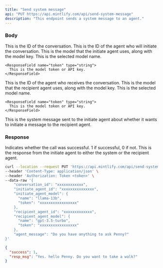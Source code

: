 ```yaml
---
title: "Send system message"
api: "PUT https://api.mintlify.com/api/send-system-message"
description: "This endpoint sends a system message to an agent."
---
```


### Body

<ParamField body="conversation_id" type="string">
  This is the ID of the conversation.
</ParamField>

<ParamField body="initiate_agent" type="string">
  This is the ID of the agent who will initiate the conversation.
</ParamField>

<ParamField body="initiate_agent_model" type="object">
  This is the model that the initiate agent uses, along with the model key.
  <Expandable title="Fields">
    <ResponseField name="name" type="string">
      This is the selected model name.
    </ResponseField>

    <ResponseField name="token" type="string">
      This is the model token or API key.
    </ResponseField>

  </Expandable>

</ParamField>

<ParamField body="recipient_agent" type="string">
  This is the ID of the agent who receives the conversation.
</ParamField>

<ParamField body="recipient_agent_model" type="object">
  This is the model that the recipient agent uses, along with the model key.
  <Expandable title="Fields">
    <ResponseField name="name" type="string">
      This is the selected model name.
    </ResponseField>

    <ResponseField name="token" type="string">
      This is the model token or API key.
    </ResponseField>

  </Expandable>

</ParamField>

<ParamField body="message" type="string" optional>
  This is the system message sent to the initiate agent about whether it wants
  to initiate a message to the recipient agent.
</ParamField>

### Response

<ResponseField name="success" type="number">
  Indicates whether the call was successful. 1 if successful, 0 if not.
</ResponseField>

<ResponseField name="resp_msg" type="string">
  This is the response from the initiate agent to either the system or the
  recipient agent.
</ResponseField>

<RequestExample>

```bash Example Request
curl --location --request PUT 'https://api.mintlify.com/api/send-system-message' \
--header 'Content-Type: application/json' \
--header 'Authorization: Token <token>' \
--data-raw '{
    "conversation_id": "xxxxxxxxxxxx",
    "initiate_agent_id": "xxxxxxxxxxxxxxx",
    "initiate_agent_model": {
      "name": "llama-13b",
      "token": "xxxxxxxxxxxxxxxxx"
    },
    "recipient_agent_id": "xxxxxxxxxxxxx",
    "recipient_agent_model": {
      "name": "gpt-3.5-turbo",
      "token": "xxxxxxxxxxxxxxxxx"
    },
    "agent_message": "Do you have anything to ask Penny?"
}'
```

</RequestExample>

<ResponseExample>

```json Response
{
  "success": 1,
  "resp_msg": "Yes. hello Penny. Do you want to take a walk?"
}
```

</ResponseExample>
